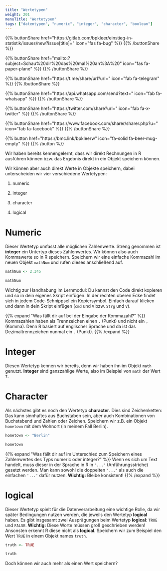 ```yaml
---
title: "Wertetypen"
weight: 201
menuTitle: "Wertetypen"
tags: ["datentypen", "numeric", "integer", "character", "boolean"]
---
```


{{% buttonShare href=\"https\:\/\/gitlab.com\/bpkleer\/einstieg-in-statistik\/issues\/new?issue[title]=\" icon=\"fas fa-bug\" %}} {{% /buttonShare %}} 

{{% buttonShare href=\"mailto\:?subject=Schau\%20dir\%20das\%20mal\%20an\%3A\%20\" icon=\"fas fa-paper-plane\" %}} {{% /buttonShare %}}

{{% buttonShare href=\"https\:\/\/t.me\/share\/url?url=\" icon=\"fab fa-telegram\" %}} {{% /buttonShare %}}

{{% buttonShare href=\"https\:\/\/api.whatsapp.com\/send?text=\" icon=\"fab fa-whatsapp\" %}} {{% /buttonShare %}}

{{% buttonShare href=\"https\:\/\/twitter.com\/share?url=\" icon=\"fab fa-x-twitter\" %}} {{% /buttonShare %}}

{{% buttonShare href=\"https\:\/\/www.facebook.com\/sharer\/sharer.php?u=\" icon=\"fab fa-facebook\" %}} {{% /buttonShare %}}

{{% button href=\"https\:\/\/bmc.link\/bpkleerw\" icon=\"fa-solid fa-beer-mug-empty\" %}} {{% /button %}}

Wir haben bereits kennengelernt, dass wir direkt Rechnungen in R ausführen können bzw. das Ergebnis direkt in ein Objekt speichern können. 

Wir können aber auch direkt Werte in Objekte speichern, dabei unterscheiden wir vier verschiedene Wertetypen:

1. numeric

1. integer

1. character

1. logical

# Numeric
Dieser Wertetyp umfasst alle möglichen Zahlenwerte. Streng genommen ist **integer** ein Untertyp dieses Zahlenwertes. Wir können also auch Kommawerte so in R speichern. Speichern wir eine einfache Kommazahl im neuen Objekt `mathNum` und rufen dieses anschließend auf. 

```r
mathNum <- 2.345

mathNum
```

Wichtig zur Handhabung im Lernmodul: Du kannst den Code direkt kopieren und so in dein eigenes Skript einfügen. In der rechten oberen Ecke findet sich in jedem Code-Schnippsel ein Kopiersymbol. Einfach darauf klicken und dann in dein Skript einfügen (`cmd` und `V` bzw. `Strg` und `V`).

{{% expand \"Was fällt dir auf bei der Eingabe der Kommazahl?\" %}}
Kommazahlen haben als Trennzeichen einen `.` (Punkt) und nicht ein `,` (Komma). Denn R basiert auf englischer Sprache und da ist das Dezimaltrennzeichen nunmal ein `.` (Punkt).
{{% /expand %}}

# Integer
Diesen Wertetyp kennen wir bereits, denn wir haben ihn im Objekt `math` genutzt. **Integer** sind ganzzahlige Werte, also im Beispiel von `math` der Wert `7`. 

# Character
Als nächstes gibt es noch den Wertetyp **character**. Dies sind Zeichenketten: Das kann sinnhaftes aus Buchstaben sein, aber auch Kombinationen von Buchstabend und Zahlen oder Zeichen. Speichern wir z.B. ein Objekt `hometown` mit dem Wohnort (in meinem Fall Berlin). 

```r
hometown <- "Berlin"

hometown
```

{{% expand \"Was fällt dir auf im Unterschied zum Speichern eines Zahlenwertes des Typs numeric oder integer?\" %}}
Wenn es sich um Text handelt, muss dieser in der Sprache in R in `"..."` (Anführungsstriche) gesetzt werden. Man kann sowohl die doppelten `"..."` als auch die einfachen `'...'` dafür nutzen. **Wichtig:** Bleibe konsistent! 
{{% /expand %}}

# logical
Dieser Wertetyp spielt für die Datenverarbeitung eine wichtige Rolle, da wir später Bedingungen nutzen werden, die jeweils den Wertetyp **logical** haben. Es gibt insgesamt zwei Ausprägungen beim Wertetyp **logical**: `TRUE` und `FALSE`. **Wichtig:** Diese Worte müssen groß geschrieben werden! Ansonsten erkennt R diese nicht als **logical**. Speichern wir zum Beispiel den Wert `TRUE` in einem Objekt names `truth`. 

```r
truth <- TRUE

truth
```

Doch können wir auch mehr als einen Wert speichern?